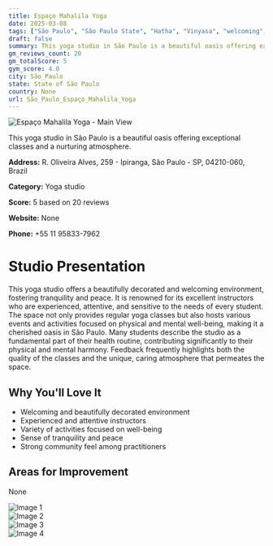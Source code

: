 ```yaml
---
title: Espaço Mahalila Yoga
date: 2025-03-08
tags: ["São Paulo", "São Paulo State", "Hatha", "Vinyasa", "welcoming", "tranquil", "São Paulo"]  
draft: false
summary: This yoga studio in São Paulo is a beautiful oasis offering exceptional classes and a nurturing atmosphere.
gm_reviews_count: 20
gm_totalScore: 5
gym_score: 4.0
city: São_Paulo
state: State of São Paulo
country: None
url: São_Paulo_Espaço_Mahalila_Yoga
---
```


<div className="aspect-[16/9] relative my-8">
  <img 
    src="https://lh5.googleusercontent.com/p/AF1QipM8mbHiQo0GRldPW0becSSc1PXWngzS5TjQJBgl=w1920-h1080-k-no"
    alt="Espaço Mahalila Yoga - Main View"
    className="object-cover absolute inset-0 w-full h-full rounded-lg"
  />
</div>

This yoga studio in São Paulo is a beautiful oasis offering exceptional classes and a nurturing atmosphere.

**Address:** R. Oliveira Alves, 259 - Ipiranga, São Paulo - SP, 04210-060, Brazil

**Category:** Yoga studio

**Score:** 5 based on 20 reviews

**Website:** None

**Phone:** +55 11 95833-7962

# Studio Presentation

This yoga studio offers a beautifully decorated and welcoming environment, fostering tranquility and peace. It is renowned for its excellent instructors who are experienced, attentive, and sensitive to the needs of every student. The space not only provides regular yoga classes but also hosts various events and activities focused on physical and mental well-being, making it a cherished oasis in São Paulo. Many students describe the studio as a fundamental part of their health routine, contributing significantly to their physical and mental harmony. Feedback frequently highlights both the quality of the classes and the unique, caring atmosphere that permeates the space.

## Why You'll Love It

- Welcoming and beautifully decorated environment
- Experienced and attentive instructors
- Variety of activities focused on well-being
- Sense of tranquility and peace
- Strong community feel among practitioners

## Areas for Improvement

None

<div className="grid grid-cols-1 xl:grid-cols-2 gap-4 my-8">
<div className="aspect-[4/3] relative"><img src="https://lh3.googleusercontent.com/p/AF1QipMjYohlwF0vyYU4wnv7_imOTFuVWcXoL8YGfeoB=w1920-h1080-k-no" alt="Image 1" className="object-cover absolute inset-0 w-full h-full rounded-lg" /></div>
<div className="aspect-[4/3] relative"><img src="https://lh5.googleusercontent.com/p/AF1QipOD8TKq5SshocF1KMnBat4V7I3-Xwdj3koTrvAd=w1920-h1080-k-no" alt="Image 2" className="object-cover absolute inset-0 w-full h-full rounded-lg" /></div>
<div className="aspect-[4/3] relative"><img src="https://lh5.googleusercontent.com/p/AF1QipOyTieJeS5TDlOI8N1ecL__qQYHtbED1En-uhgU=w1920-h1080-k-no" alt="Image 3" className="object-cover absolute inset-0 w-full h-full rounded-lg" /></div>
<div className="aspect-[4/3] relative"><img src="https://lh5.googleusercontent.com/p/AF1QipNgBHN2bobvs8Nq5CYkdCHaQ8Dbx4gfFezeO_p3=w1920-h1080-k-no" alt="Image 4" className="object-cover absolute inset-0 w-full h-full rounded-lg" /></div>
</div>